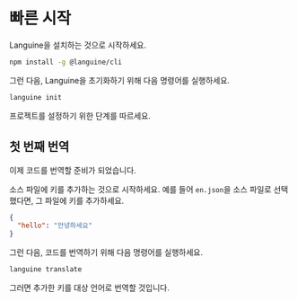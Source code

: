 # 빠른 시작

Languine을 설치하는 것으로 시작하세요.

```bash
npm install -g @languine/cli
```

그런 다음, Languine을 초기화하기 위해 다음 명령어를 실행하세요.

```bash
languine init
```

프로젝트를 설정하기 위한 단계를 따르세요.

## 첫 번째 번역

이제 코드를 번역할 준비가 되었습니다.

소스 파일에 키를 추가하는 것으로 시작하세요. 예를 들어 `en.json`을 소스 파일로 선택했다면, 그 파일에 키를 추가하세요.

```json
{
  "hello": "안녕하세요"
}
```

그런 다음, 코드를 번역하기 위해 다음 명령어를 실행하세요.

```bash
languine translate
```

그러면 추가한 키를 대상 언어로 번역할 것입니다.